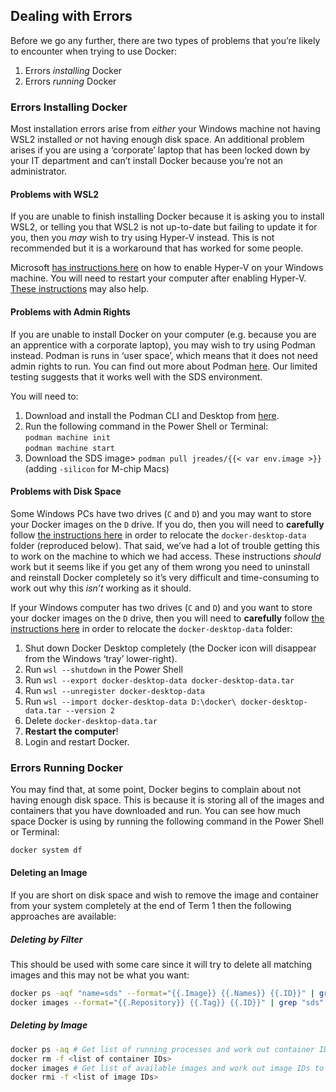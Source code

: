 ## Dealing with Errors

Before we go any further, there are two types of problems that you're likely to encounter when trying to use Docker:

1. Errors *installing* Docker
2. Errors *running* Docker

### Errors Installing Docker

Most installation errors arise from *either* your Windows machine not having WSL2 installed *or* not having enough disk space. An additional problem arises if you are using a 'corporate' laptop that has been locked down by your IT department and can't install Docker because you're not an administrator.

#### Problems with WSL2

If you are unable to finish installing Docker because it is asking you to install WSL2, or telling you that WSL2 is not up-to-date but failing to update it for you, then you *may* wish to try using Hyper-V instead. This is not recommended but it is a workaround that has worked for some people.

Microsoft [has instructions here](https://docs.microsoft.com/en-us/virtualization/hyper-v-on-windows/quick-start/enable-hyper-v) on how to enable Hyper-V on your Windows machine. You will need to restart your computer after enabling Hyper-V. [These instructions](https://techcommunity.microsoft.com/t5/educator-developer-blog/step-by-step-enabling-hyper-v-for-use-on-windows-11/ba-p/3745905) may also help.

#### Problems with Admin Rights

If you are unable to install Docker on your computer (e.g. because you are an apprentice with a corporate laptop), you may wish to try using Podman instead. Podman is runs in 'user space', which means that it does not need admin rights to run. You can find out more about Podman [here](https://podman.io/). Our limited testing suggests that it works well with the SDS environment. 

You will need to:

1. Download and install the Podman CLI and Desktop from [here](https://podman.io/).
2. Run the following command in the Power Shell or Terminal:<br />
`podman machine init`<br />`podman machine start`
3. Download the SDS image> `podman pull jreades/{{< var env.image >}}` (adding `-silicon` for M-chip Macs)

#### Problems with Disk Space

Some Windows PCs have two drives (`C` and `D`) and you may want to store your Docker images on the `D` drive. If you do, then you will need to **carefully** follow [the instructions here](https://stackoverflow.com/a/66314636/1600439) in order to relocate the `docker-desktop-data` folder (reproduced below). That said, we've had a lot of trouble getting this to work on the machine to which we had access. These instructions *should* work but it seems like if you get any of them wrong you need to uninstall and reinstall Docker completely so it's very difficult and time-consuming to work out why this *isn't* working as it should.

If your Windows computer has two drives (`C` and `D`) and you want to store your docker images on the `D` drive, then you will need to **carefully** follow [the instructions here](https://stackoverflow.com/a/66314636/1600439) in order to relocate the `docker-desktop-data` folder:

1. Shut down Docker Desktop completely (the Docker icon will disappear from the Windows 'tray' lower-right).
2. Run `wsl --shutdown` in the Power Shell
3. Run `wsl --export docker-desktop-data docker-desktop-data.tar`
4. Run `wsl --unregister docker-desktop-data`
5. Run `wsl --import docker-desktop-data D:\docker\ docker-desktop-data.tar --version 2`
6. Delete `docker-desktop-data.tar`
7. **Restart the computer**!
8. Login and restart Docker.

### Errors Running Docker

You may find that, at some point, Docker begins to complain about not having enough disk space. This is because it is storing all of the images and containers that you have downloaded and run. You can see how much space Docker is using by running the following command in the Power Shell or Terminal:

```bash
docker system df
```

#### Deleting an Image

If you are short on disk space and wish to remove the image and container from your system completely at the end of Term 1 then the following approaches are available:

##### Deleting by Filter

This should be used with some care since it will try to delete all matching images and this may not be what you want:

```bash
docker ps -aqf "name=sds" --format="{{.Image}} {{.Names}} {{.ID}}" | grep "2019" | cut -d' ' -f3 | xargs docker rm -f
docker images --format="{{.Repository}} {{.Tag}} {{.ID}}" | grep "sds" | cut -d' ' -f3 | xargs docker rmi
```

##### Deleting by Image

```bash
docker ps -aq # Get list of running processes and work out container IDs to remove
docker rm -f <list of container IDs>
docker images # Get list of available images and work out image IDs to remove
docker rmi -f <list of image IDs>
```
